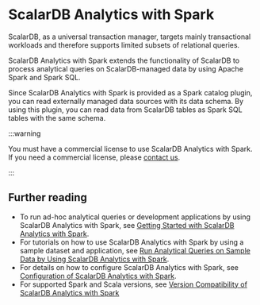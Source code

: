 # ScalarDB Analytics with Spark

ScalarDB, as a universal transaction manager, targets mainly transactional workloads and therefore supports limited subsets of relational queries.

ScalarDB Analytics with Spark extends the functionality of ScalarDB to process analytical queries on ScalarDB-managed data by using Apache Spark and Spark SQL.

Since ScalarDB Analytics with Spark is provided as a Spark catalog plugin, you can read externally managed data sources with its data schema. By using this plugin, you can read data from ScalarDB tables as Spark SQL tables with the same schema.

:::warning

You must have a commercial license to use ScalarDB Analytics with Spark. If you need a commercial license, please [contact us](https://scalar-labs.com/contact_us/).

:::

## Further reading

* To run ad-hoc analytical queries or development applications by using ScalarDB Analytics with Spark, see [Getting Started with ScalarDB Analytics with Spark](getting-started.mdx).
* For tutorials on how to use ScalarDB Analytics with Spark by using a sample dataset and application, see [Run Analytical Queries on Sample Data by Using ScalarDB Analytics with Spark](../scalardb-samples/scalardb-analytics-spark-sample/README.mdx).
* For details on how to configure ScalarDB Analytics with Spark, see [Configuration of ScalarDB Analytics with Spark](configuration.mdx).
* For supported Spark and Scala versions, see [Version Compatibility of ScalarDB Analytics with Spark](version-compatibility.mdx)
